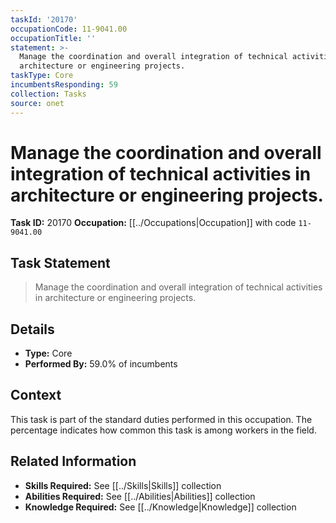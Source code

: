 ```yaml
---
taskId: '20170'
occupationCode: 11-9041.00
occupationTitle: ''
statement: >-
  Manage the coordination and overall integration of technical activities in
  architecture or engineering projects.
taskType: Core
incumbentsResponding: 59
collection: Tasks
source: onet
---
```

# Manage the coordination and overall integration of technical activities in architecture or engineering projects.

**Task ID:** 20170
**Occupation:** [[../Occupations|Occupation]] with code `11-9041.00`

## Task Statement

> Manage the coordination and overall integration of technical activities in architecture or engineering projects.

## Details

- **Type:** Core
- **Performed By:** 59.0% of incumbents

## Context

This task is part of the standard duties performed in this occupation. The percentage indicates how common this task is among workers in the field.

## Related Information

- **Skills Required:** See [[../Skills|Skills]] collection
- **Abilities Required:** See [[../Abilities|Abilities]] collection
- **Knowledge Required:** See [[../Knowledge|Knowledge]] collection
